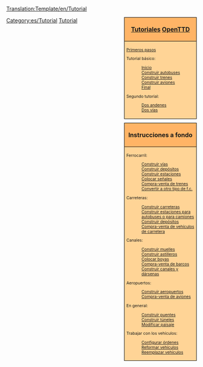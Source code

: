 <noinclude>[[Translation:Template/en/Tutorial]]</noinclude><noinclude></noinclude>
<!--
NOTA:
Los acueductos deben ir por debajo de los 'puentes' (con un enlace desde las esclusas a los canales), ya que los acueductos son de hecho, puentes, pero para los buques.
Posibles futuros tutoriales sin hacer en lista:
- Multiestaciones
--><div style="float:right; padding-left:12px; background:none;">
<div style="width:180px; border:1px solid #000000; background:#ffb466; padding:5px; -moz-border-radius-topleft:5px; -moz-border-radius-topright:5px; font-size: 12pt;">
<center><strong><font size="3">[[es/Manual/Tutorial/Main Page|Tutoriales]] [[es/Manual/Main Page|OpenTTD]]</font></strong></center>
</div>
<div style="width:180px;  border:1px solid black; border-top-width: 0px; background:#ffd496; padding:5px; font-size: 8pt;">
[[es/Primeros pasos|Primeros pasos]]

Tutorial básico:
:[[es/Manual/Tutorial/Main Page|Inicio]]
:[[es/Manual/Tutorial/Autobuses|Construir autobuses]]
:[[es/Manual/Tutorial/Trenes|Construir trenes]]
:[[es/Manual/Tutorial/Aviones|Construir aviones]]
:[[es/Manual/Tutorial/Fin|Final]]
Segundo tutorial:
:[[es/Manual/Tutorial/Dos andenes|Dos andenes]]
:[[es/Manual/Tutorial/Dos vías|Dos vías]]

</div>

<div style="width:180px; border:1px solid #000000; background:#ffb466; padding:5px; font-size: 12pt; margin-top: 10px;">
<center><strong><font size="3">Instrucciones a fondo</font></strong></center>
</div>
<div style="width:180px;  border:1px solid black; border-top-width: 0px; background:#ffd496; padding:5px; -moz-border-radius-bottomleft:5px; -moz-border-radius-bottomright:8px; font-size: 8pt;">
<span style="font-weight:bold;">

Ferrocarril:
:[[es/Manual/Construir vías|Construir vías]]
:[[es/Manual/Construir depósitos de trenes|Construir depósitos]]
:[[es/Manual/Construir estaciones de tren|Construir estaciones]]
:[[es/Manual/Colocar señales|Colocar señales]]
:[[es/Manual/Comprar trenes|Compra-venta de trenes]]
:[[es/Manual/Convertir tipo de ferrocarril|Convertir a otro tipo de f.c.]]

Carreteras:
:[[es/Manual/Construir carreteras|Construir carreteras]]
:[[es/Manual/Construir estaciones para autobuses o para camiones|Construir estaciones para autobuses o para camiones]]
:[[es/Manual/Construir depósitos de vehículos de carretera|Construir depósitos]]
:[[es/Manual/Comprar vehículos de carretera|Compra-venta de vehículos de carretera]]

Canales:
:[[es/Manual/Construir muelles|Construir muelles]]
:[[es/Manual/Construir astilleros|Construir astilleros]]
:[[es/Manual/Colocar boyas|Colocar boyas]]
:[[es/Manual/Comprar barcos|Compra-venta de barcos]]
:[[es/Manual/Construir canales|Construir canales y dársenas]]

Aeropuertos:
:[[es/Manual/Construir aeropuertos|Construir aeropuertos]]
:[[es/Manual/Comprar aeronaves|Compra-venta de aviones]]

En general:
:[[es/Manual/Construir puentes|Construir puentes]]
:[[es/Manual/Túneles|Construir túneles]]
:[[es/Manual/Paisaje|Modificar paisaje]]

Trabajar con los vehículos:
:[[es/Manual/Órdenes|Configurar órdenes]]
:[[es/Manual/Reformar vehículos|Reformar vehículos]]
:[[es/Manual/Reemplazar vehículos|Reemplazar vehículos]]

</span>
</div>
</div><includeonly>[[Category:es/Tutorial]]</includeonly>
<noinclude>[[Category:es/Plantillas|Tutorial]]</noinclude>